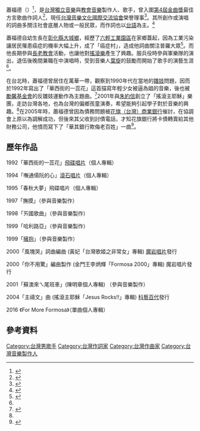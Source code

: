 <!-- 個人簡介與曲風 -->蕭福德（{{bd|1965年|6月7日}}）<ref>{{Cite web|url=https://www.streetvoice.com/hsiao/about/|title=关于我 - Fude  StreetVoice|accessdate=2016-09-06|author=|date=|work=StreetVoice|publisher=|archive-date=2016-09-20|archive-url=https://web.archive.org/web/20160920003741/https://www.streetvoice.com/hsiao/about/|dead-url=no}}</ref>，是[[台灣|台灣]][[獨立音樂|獨立音樂]]與[[基督教音乐|教會音樂]]製作人、歌手，曾入圍[[第4屆金曲獎|第4屆金曲獎]]最佳方言歌曲作詞人<ref>{{Cite web|url=http://news.ltn.com.tw/news/local/paper/875042|title=〈台北都會〉《用心生活》蕭福德〈溫柔又堅毅〉為底層搖滾 - 地方 - 自由時報電子報|accessdate=2016-09-06|archive-date=2016-09-15|archive-url=https://web.archive.org/web/20160915191724/http://news.ltn.com.tw/news/local/paper/875042|dead-url=no}}</ref>，現任[[台灣音樂文化國際交流協會|台灣音樂文化國際交流協會]]榮譽理事<ref>{{Cite web|url=http://news.ltn.com.tw/news/local/paper/875043|title=〈台北都會〉《用心生活》蕭福德小檔案 - 地方 - 自由時報電子報|accessdate=2016-09-06|archive-date=2016-09-15|archive-url=https://web.archive.org/web/20160915183513/http://news.ltn.com.tw/news/local/paper/875043|dead-url=no}}</ref>。其所創作或演唱的詞曲多關注社會底層人物或一般民眾，而作詞也以[[臺灣話|台語]]為主。<ref name=":0">{{Cite web|url=http://www.roxyrocker.com/2016/01/22/%e3%80%90%e6%90%96%e6%bb%be%e5%ae%a2-%e5%b0%81%e9%9d%a2%e4%ba%ba%e7%89%a9%e3%80%91%e8%95%ad%e7%a6%8f%e5%be%b7/|title=【搖滾客 封面人物】蕭福德|accessdate=2016-09-06|date=2016-01-22|last=Jhen|work=ROXY ROCKER  搖滾客|archive-date=2016-03-27|archive-url=https://web.archive.org/web/20160327041611/http://www.roxyrocker.com/2016/01/22/%E3%80%90%E6%90%96%E6%BB%BE%E5%AE%A2-%E5%B0%81%E9%9D%A2%E4%BA%BA%E7%89%A9%E3%80%91%E8%95%AD%E7%A6%8F%E5%BE%B7/|dead-url=no}}</ref>

<!-- 生長背景 -->蕭福德自幼生長在[[彰化縣|彰化縣]][[大城鄉|大城鄉]]，經歷了[[第六套輕油裂解廠|六輕工業園區]]在家鄉蓋起，因為工業污染讓居民罹患癌症的機率大幅上升，成了「癌症村」，造成他詞曲關注普羅大眾<ref>{{Cite web|url=https://www.facebook.com/ChenPinMusic/photos/a.1125556494205126.1073741829.1124614340966008/1148609485233160/?type=3&theater|title=音樂人採訪[蕭福德]/ PART 1. Facebook|accessdate=2016-09-06|author=品音樂|date=2016-09-03|work=www.facebook.com|publisher=}}</ref>。而他長期參與[[長老宗|長老教會]]活動，也讓他對[[搖滾樂|搖滾樂]]產生了興趣。服兵役時參與軍樂隊的演出，退伍後晚間兼職在{{Link-en|鋼琴酒吧|piano bar}}中演唱時，受到音樂人[[葉旋|葉旋]]的鼓勵而開始了歌手的演藝生涯<ref name=":0" />。

在台北時，蕭福德曾居住在萬華一帶，觀察到1990年代在當地的[[雛妓|雛妓]]問題，因而於1992年寫出了「華西街的一蕊花」這首描寫年輕少女被逼為娼的音樂，後也被[[勵馨基金會|勵馨基金會]]的反雛妓運動作為主題曲。<ref>{{Cite web|url=https://www.kkbox.com/tw/tc/artist/3WXzhLVAP9b-A5Ag0F05008I-index-1.html|title=蕭福德 (Fu De Hsiao)|accessdate=2016-09-06|work=KKBOX|archive-date=2016-09-17|archive-url=https://web.archive.org/web/20160917011112/https://www.kkbox.com/tw/tc/artist/3WXzhLVAP9b-A5Ag0F05008I-index-1.html|dead-url=no}}</ref>2001年與[[朱約信|朱約信]]創立了「搖滾主耶穌」樂團，走訪台灣各地，也為台灣的偏鄉孩童演奏，希望能夠引起學子對於音樂的興趣。<ref name=":0" />在2005年時，蕭福德曾因為債務問題被[[花旗（台灣）商業銀行|花旗（台灣）商業銀行]]催討，在協調會上原以為調解成功，但後來其父收到討債電話，才知花旗銀行將卡債轉賣給其他財務公司，他憤而寫下了「華其銀行欺侮老百姓」一曲<ref>{{Cite news|url=|title=銀行催債 他寫歌幹譙|author=賴昭穎|date=2005-04-05|work=聯合晚報|accessdate=http://www.udn.com/2005/4/5/NEWS/NATIONAL/NATS6/2602198.shtml|location=台北}}</ref>。

== 歷年作品 ==
1992「華西街的一蕊花」[[飛碟唱片|飛碟唱片]]（個人專輯）

1994「嘸通偒阮的心」[[滾石唱片|滾石唱片]]（個人專輯）

1995「春秋大夢」飛碟唱片（個人專輯）

1997「撫摸」（參與音樂製作）

1998「ㄞ國歌曲」（參與音樂製作）

1999「哈利路亞」（參與音樂製作）

1999「[[擁抱_(音樂專輯)|擁抱]]」（參與音樂製作）

2000「風塊哭」詞曲編曲 (黃妃「台灣歌姬之非常女」專輯) [[魔岩唱片|魔岩唱片]]發行

2000「你不用驚」編曲製作 (金門王李炳輝「Formosa 2000」專輯) 魔岩唱片發行

2001「蘇澳來ㄟ尾班車」(陳明章個人專輯) （參與音樂製作）

2004「主禱文」曲 (搖滾主耶穌「Jesus Rocks!!」專輯) [[科藝百代|科藝百代]]發行

2016 《For More Formosa》（單曲個人專輯）

== 參考資料 ==
{{Reflist}}

[[Category:台灣男歌手|Category:台灣男歌手]]
[[Category:台灣作詞家|Category:台灣作詞家]]
[[Category:台灣作曲家|Category:台灣作曲家]]
[[Category:台灣音樂製作人|Category:台灣音樂製作人]]